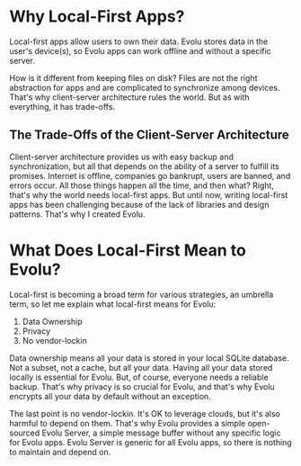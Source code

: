 # Why Local-First Apps?

Local-first apps allow users to own their data. Evolu stores data in the user's
device(s), so Evolu apps can work offline and without a specific server.

How is it different from keeping files on disk? Files are not the right abstraction
for apps and are complicated to synchronize among devices. That's why client-server
architecture rules the world. But as with everything, it has trade-offs.

## The Trade-Offs of the Client-Server Architecture

Client-server architecture provides us with easy backup and synchronization,
but all that depends on the ability of a server to fulfill its promises.
Internet is offline, companies go bankrupt, users are banned, and errors occur.
All those things happen all the time, and then what? Right, that's why
the world needs local-first apps. But until now, writing local-first apps
has been challenging because of the lack of libraries and design patterns.
That's why I created Evolu.

# What Does Local-First Mean to Evolu?

Local-first is becoming a broad term for various strategies, an umbrella term, so let me explain what local-first means for Evolu:

1. Data Ownership
2. Privacy
3. No vendor-lockin

Data ownership means all your data is stored in your local SQLite database.
Not a subset, not a cache, but all your data. Having all your data stored locally
is essential for Evolu. But, of course, everyone needs a reliable backup.
That's why privacy is so crucial for Evolu, and that's why Evolu encrypts
all your data by default without an exception.

The last point is no vendor-lockin. It's OK to leverage clouds, but it's also
harmful to depend on them. That's why Evolu provides a simple open-sourced
Evolu Server, a simple message buffer without any specific logic for Evolu apps.
Evolu Server is generic for all Evolu apps, so there is nothing to maintain and
depend on.
